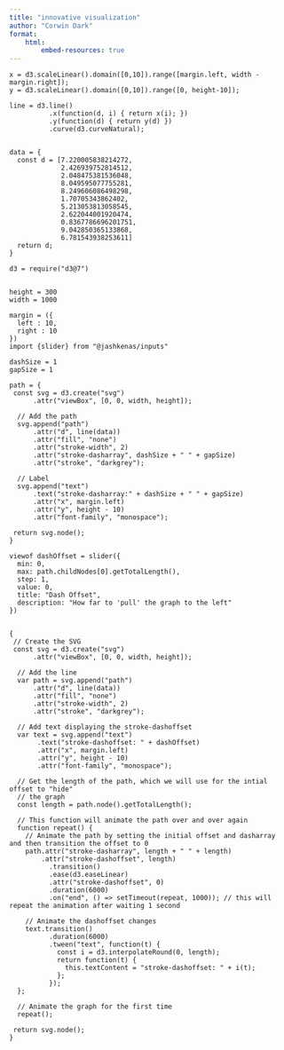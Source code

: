 ```yaml
---
title: "innovative visualization"
author: "Corwin Dark"
format:
    html:
        embed-resources: true
---
```



```ojs
x = d3.scaleLinear().domain([0,10]).range([margin.left, width - margin.right]);
y = d3.scaleLinear().domain([0,10]).range([0, height-10]);

line = d3.line()
          .x(function(d, i) { return x(i); })
          .y(function(d) { return y(d) })
          .curve(d3.curveNatural);


data = { 
  const d = [7.220005838214272,
             2.426939752814512,
             2.048475381536048,
             8.049595077755281,
             8.249606086498298,
             1.70705343862402,
             5.213053813058545,
             2.622044001920474,
             0.8367786696201751,
             9.042850365133868,
             6.781543938253611]
  return d; 
} 

d3 = require("d3@7")


height = 300
width = 1000

margin = ({
  left : 10,
  right : 10
})
import {slider} from "@jashkenas/inputs"

```

```ojs

dashSize = 1
gapSize = 1

path = {
 const svg = d3.create("svg")
      .attr("viewBox", [0, 0, width, height]);
  
  // Add the path
  svg.append("path")
      .attr("d", line(data))
      .attr("fill", "none")
      .attr("stroke-width", 2)
      .attr("stroke-dasharray", dashSize + " " + gapSize)
      .attr("stroke", "darkgrey");
    
  // Label
  svg.append("text")
      .text("stroke-dasharray:" + dashSize + " " + gapSize)
      .attr("x", margin.left)
      .attr("y", height - 10)
      .attr("font-family", "monospace");
  
 return svg.node();
}

viewof dashOffset = slider({
  min: 0, 
  max: path.childNodes[0].getTotalLength(), 
  step: 1, 
  value: 0, 
  title: "Dash Offset",
  description: "How far to 'pull' the graph to the left"
})


```


```ojs



{
 // Create the SVG
 const svg = d3.create("svg")
      .attr("viewBox", [0, 0, width, height]);
  
  // Add the line
  var path = svg.append("path")
      .attr("d", line(data))
      .attr("fill", "none")
      .attr("stroke-width", 2)
      .attr("stroke", "darkgrey");
  
  // Add text displaying the stroke-dashoffset
  var text = svg.append("text")
       .text("stroke-dashoffset: " + dashOffset)
       .attr("x", margin.left)
       .attr("y", height - 10)
       .attr("font-family", "monospace"); 
  
  // Get the length of the path, which we will use for the intial offset to "hide"
  // the graph
  const length = path.node().getTotalLength();
  
  // This function will animate the path over and over again
  function repeat() {
    // Animate the path by setting the initial offset and dasharray and then transition the offset to 0
    path.attr("stroke-dasharray", length + " " + length)
        .attr("stroke-dashoffset", length)
          .transition()
          .ease(d3.easeLinear)
          .attr("stroke-dashoffset", 0)
          .duration(6000)
          .on("end", () => setTimeout(repeat, 1000)); // this will repeat the animation after waiting 1 second
    
    // Animate the dashoffset changes 
    text.transition()
          .duration(6000)
          .tween("text", function(t) {
            const i = d3.interpolateRound(0, length);
            return function(t) { 
              this.textContent = "stroke-dashoffset: " + i(t); 
            };
          });
  };
  
  // Animate the graph for the first time
  repeat();
  
 return svg.node();
}





```
